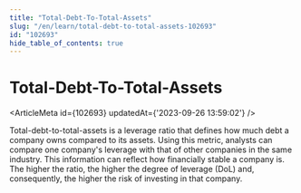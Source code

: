 ```yaml
---
title: "Total-Debt-To-Total-Assets"
slug: "/en/learn/total-debt-to-total-assets-102693"
id: "102693"
hide_table_of_contents: true
---
```



# Total-Debt-To-Total-Assets

<ArticleMeta id={102693} updatedAt={'2023-09-26 13:59:02'} />
<div className='border-solid border-b border-t-0 my-4 border-[var(--ifm-color-gray-300)]' />

Total-debt-to-total-assets is a leverage ratio that defines how much debt a company owns compared to its assets. Using this metric, analysts can compare one company's leverage with that of other companies in the same industry. This information can reflect how financially stable a company is. The higher the ratio, the higher the degree of leverage (DoL) and, consequently, the higher the risk of investing in that company.
